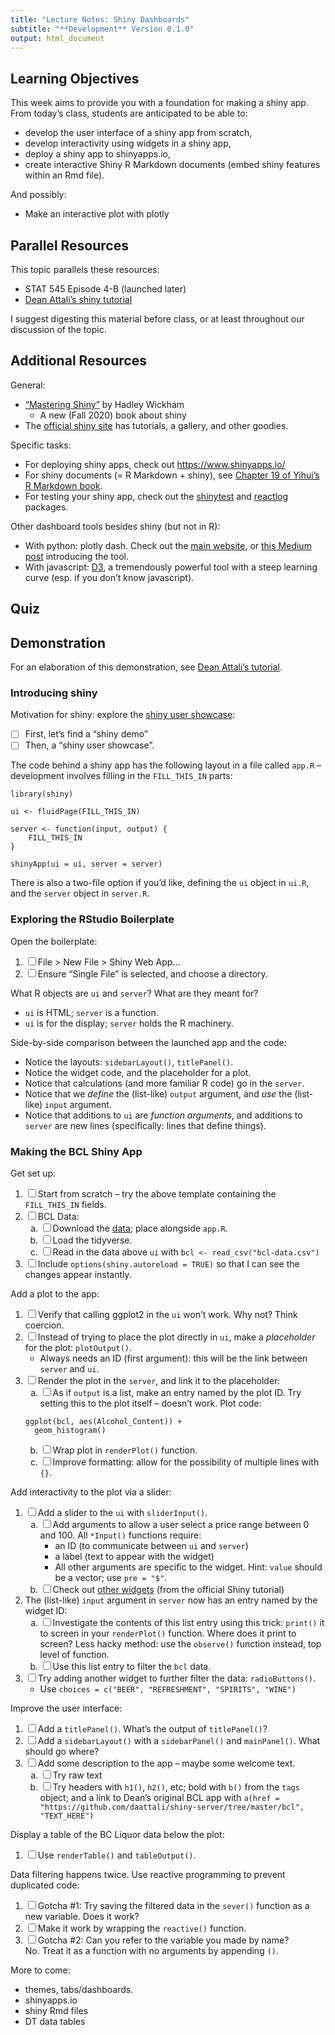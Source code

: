 ```yaml
---
title: "Lecture Notes: Shiny Dashboards"
subtitle: "**Development** Version 0.1.0"
output: html_document
---
```


## Learning Objectives

This week aims to provide you with a foundation for making a shiny app. From today's class, students are anticipated to be able to:

- develop the user interface of a shiny app from scratch,
- develop interactivity using widgets in a shiny app,
- deploy a shiny app to shinyapps.io,
- create interactive Shiny R Markdown documents (embed shiny features within an Rmd file).

And possibly:

- Make an interactive plot with plotly


## Parallel Resources

This topic parallels these resources:

- STAT 545 Episode 4-B (launched later)
- [Dean Attali's shiny tutorial](https://deanattali.com/blog/building-shiny-apps-tutorial/)

I suggest digesting this material before class, or at least throughout our discussion of the topic.

## Additional Resources

General:

- ["Mastering Shiny"](https://mastering-shiny.org/) by Hadley Wickham
  - A new (Fall 2020) book about shiny
- The [official shiny site](https://shiny.rstudio.com/) has tutorials, a gallery, and other goodies.

Specific tasks:

- For deploying shiny apps, check out [https://www.shinyapps.io/](https://www.shinyapps.io/)
- For shiny documents (= R Markdown + shiny), see [Chapter 19 of Yihui’s R Markdown book](https://bookdown.org/yihui/rmarkdown/shiny-documents.html).
- For testing your shiny app, check out the [shinytest](https://rstudio.github.io/shinytest/) and [reactlog](https://github.com/rstudio/reactlog) packages. 

Other dashboard tools besides shiny (but not in R):

- With python: plotly dash. Check out the [main website](https://plotly.com/dash/), or [this Medium post](https://medium.com/plotly/introducing-dash-5ecf7191b503) introducing the tool.
- With javascript: [D3](https://d3js.org/), a tremendously powerful tool with a steep learning curve (esp. if you don't know javascript).

## Quiz



## Demonstration

For an elaboration of this demonstration, see [Dean Attali's tutorial](https://deanattali.com/blog/building-shiny-apps-tutorial/).

### Introducing shiny

Motivation for shiny: explore the [shiny user showcase](https://shiny.rstudio.com/gallery/#user-showcase):

- [ ] First, let's find a "shiny demo"
- [ ] Then, a "shiny user showcase".

The code behind a shiny app has the following layout in a file called `app.R` -- development involves filling in the `FILL_THIS_IN` parts:

```
library(shiny)

ui <- fluidPage(FILL_THIS_IN)

server <- function(input, output) {
    FILL_THIS_IN
}

shinyApp(ui = ui, server = server)
```

There is also a two-file option if you'd like, defining the `ui` object in `ui.R`, and the `server` object in `server.R`.  

### Exploring the RStudio Boilerplate

Open the boilerplate:

1. [ ] File > New File > Shiny Web App...
2. [ ] Ensure "Single File" is selected, and choose a directory.

What R objects are `ui` and `server`? What are they meant for?

- `ui` is HTML; `server` is a function.
- `ui` is for the display; `server` holds the R machinery.

Side-by-side comparison between the launched app and the code:

- Notice the layouts: `sidebarLayout()`, `titlePanel()`.
- Notice the widget code, and the placeholder for a plot.
- Notice that calculations (and more familiar R code) go in the `server`.
- Notice that we _define_ the (list-like) `output` argument, and _use_ the (list-like) `input` argument. 
- Notice that additions to `ui` are _function arguments_, and additions to `server` are new lines (specifically: lines that define things).

### Making the BCL Shiny App

Get set up:

1. [ ] Start from scratch -- try the above template containing the `FILL_THIS_IN` fields.
2. [ ] BCL Data: 
    a. [ ] Download the [data](https://deanattali.com/files/bcl-data.csv); place alongside `app.R`.
    b. [ ] Load the tidyverse.
    c. [ ] Read in the data above `ui` with `bcl <- read_csv("bcl-data.csv")`
3. [ ] Include `options(shiny.autoreload = TRUE)` so that I can see the changes appear instantly. 

Add a plot to the app:

1. [ ] Verify that calling ggplot2 in the `ui` won't work. Why not? Think coercion. 
2. [ ] Instead of trying to place the plot directly in `ui`, make a _placeholder_ for the plot: `plotOutput()`.
    - Always needs an ID (first argument): this will be the link between `server` and `ui`.
3. [ ] Render the plot in the `server`, and link it to the placeholder:
    a. [ ] As if `output` is a list, make an entry named by the plot ID. Try setting this to the plot itself -- doesn't work. Plot code:
    ```
    ggplot(bcl, aes(Alcohol_Content)) +
      geom_histogram()
    ```
    b. [ ] Wrap plot in `renderPlot()` function.
    c. [ ] Improve formatting: allow for the possibility of multiple lines with `{}`.

Add interactivity to the plot via a slider:

1. [ ] Add a slider to the `ui` with `sliderInput()`. 
    a. [ ] Add arguments to allow a user select a price range between 0 and 100. All `*Input()` functions require: 
        - an ID (to communicate between `ui` and `server`)
        - a label (text to appear with the widget)
        - All other arguments are specific to the widget. Hint: `value` should be a vector; use `pre = "$"`.
    b. [ ] Check out [other widgets](https://shiny.rstudio.com/tutorial/written-tutorial/lesson3/) (from the official Shiny tutorial)
2. The (list-like) `input` argument in `server` now has an entry named by the widget ID:
    a. [ ] Investigate the contents of this list entry using this trick: `print()` it to screen in your `renderPlot()` function. Where does it print to screen? Less hacky method: use the `observe()` function instead, top level of function.
    b. [ ] Use this list entry to filter the `bcl` data.
3. [ ] Try adding another widget to further filter the data: `radioButtons()`.
    - Use `choices = c("BEER", "REFRESHMENT", "SPIRITS", "WINE")`

Improve the user interface:

1. [ ] Add a `titlePanel()`. What's the output of `titlePanel()`?
2. [ ] Add a `sidebarLayout()` with a `sidebarPanel()` and `mainPanel()`. What should go where?
3. [ ] Add some description to the app -- maybe some welcome text.
    a. [ ] Try raw text
    b. [ ] Try headers with `h1()`, `h2()`, etc; bold with `b()` from the `tags` object; and a link to Dean's original BCL app with `a(href = "https://github.com/daattali/shiny-server/tree/master/bcl", "TEXT_HERE")` 
  
Display a table of the BC Liquor data below the plot:

1. [ ] Use `renderTable()` and `tableOutput()`.

Data filtering happens twice. Use reactive programming to prevent duplicated code:

1. [ ] Gotcha #1: Try saving the filtered data in the `sever()` function as a new variable. Does it work?
2. [ ] Make it work by wrapping the `reactive()` function.
3. [ ] Gotcha #2: Can you refer to the variable you made by name? No. Treat it as a function with no arguments by appending `()`.




More to come:

- themes, tabs/dashboards.
- shinyapps.io
- shiny Rmd files
- DT data tables